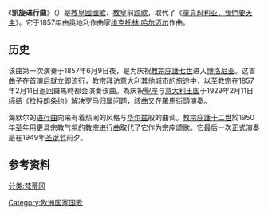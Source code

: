 {{unreferenced|time=2018-06-20T15:54:58+00:00}}
{{Infobox anthem
|title       = 《凱旋進行曲》<br />{{Lang|it|Marcia trionfale}}
|image       = Marcia Trionfale di Vittorino Hallmayr.jpg
|image_size  =
|alt         =
|border      =
|caption     =
|prefix      =[[國歌|國歌]]、[[教皇|教皇]]前[[颂歌|颂歌]]
|country     = {{flag|Papal States}}
|composer    = Vittorino Hallmayr
|music_date  = 1857年
|adopted     = 1857年
|until       = 1950年
|sound       = Gran Marcia Trionfale (Vittorino Hallmayr).ogg
|sound_title = "Gran marcia trionfale"
}}
《'''凯旋进行曲'''》（{{lang-it|Marcia trionfale}}）是[[教皇國|教皇國]][[國歌|國歌]]、[[教皇|教皇]]前[[颂歌|颂歌]]，取代了《[[童貞玛利亚，我們要天主|童貞玛利亚，我們要天主]]》。它于1857年由奥地利作曲家[[维克托林·哈尔迈尔|维克托林·哈尔迈尔]]作曲。

== 历史 ==
该曲第一次演奏于1857年6月9日夜，是为庆祝[[教宗庇護七世|教宗庇護七世]]进入[[博洛尼亚|博洛尼亚]]。这首曲子在首演后就立即流行，教宗拜访[[意大利|意大利]]其他城市的旅途中，以至教宗在1857年2月11日返回羅馬時都会演奏该曲。為庆祝[[聖座|聖座]]与[[意大利王國_(1861年–1946年)|意大利王国]]于1929年2月11日缔结《[[拉特朗条约|拉特朗条约]]》解决[[羅馬問題|罗马归属问题]]，該曲又在羅馬街頭演奏。

海默尔的[[进行曲|进行曲]]向来有着热闹的风格与[[圓舞曲|华尔兹]]般的曲调。[[教宗庇護十二世|教宗庇護十二世]]於1950年[[禧年_(基督教)|圣年]]用更具宗教气氛的[[教宗进行曲|教宗进行曲]]取代了它作为宗座颂歌。它最后一次正式演奏是在1949年[[圣诞节|圣诞节]]前夕。

== 参考资料 ==
{{reflist}}

[[分类:梵蒂冈|分类:梵蒂冈]]
[[Category:欧洲国家国歌|Category:欧洲国家国歌]]
